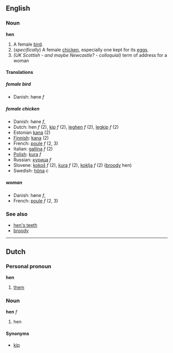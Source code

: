 ==English==
===Noun===
'''hen'''

#A female [[bird]].
#(''specifically'') A female [[chicken]], especially one kept for its [[egg]]s.
#''(UK Scottish - and maybe Newcastle? - colloquial)'' term of address for a woman

====Translations====
=====female bird=====
*Danish: høne ''f''
=====female chicken=====
*Danish: høne ''f'',
*Dutch: hen ''f'' (2), [[kip]] ''f'' (2), [[leghen]] ''f'' (2), [[legkip]] ''f'' (2)
*Estonian [[kana]] (2)
*[[Finnish]]: [[kana]] (2)
*French: [[poule]] ''f'' (2, 3)
*Italian: [[gallina]] ''f'' (2)
*[[Polish]]: [[kura]] ''f''
*Russian: [[курица]] ''f''
*Slovene: [[kokoš]] ''f'' (2), [[kura]] ''f'' (2), [[koklja]] ''f'' (2) ([[broody]] hen)
*Swedish: [[höna]] ''c''

=====woman=====
*Danish: høne ''f'',
*French: [[poule]] ''f'' (2, 3)

===See also===
*[[hen's teeth]]
*[[broody]]

----

==Dutch==
===Personal pronoun===
'''hen'''

# [[them]]

===Noun===
'''hen''' ''f''

# hen

====Synonyms====
*[[kip]]